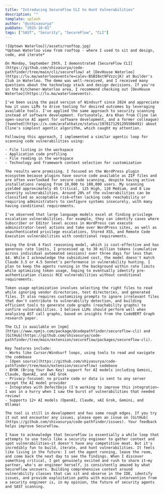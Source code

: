 ```yaml
---
title: "Introducing SecureFlow CLI to Hunt Vulnerabilities"
description: ""
template: splash
author: "@sshivasurya"
pubDate: "2025-10-01"
tags: ["SAST", "Security", "SecureFlow", "CLI"]
---
```



<CombinedLayout frontmatter={frontmatter}>

    ![Uptown Waterloo](/assets/rooftop.jpg)
    *Uptown Waterloo view from rooftop - where I used to sit and design, code, and iterate*

    On Monday, September 29th, I demonstrated [SecureFlow CLI](https://github.com/shivasurya/code-pathfinder/tree/main/cli/secureflow) at [DevHouse Waterloo](https://lu.ma/waterlooevents?e=calev-BSBI0xt9FVzzcjK) at Builder's Club in Waterloo. The demo was well-received, and I received many questions about the technology stack and design decisions. If you're in the Kitchener-Waterloo area, I recommend checking out [DevHouse Waterloo](https://lu.ma/waterlooevents).
    
    I've been using the paid version of Windsurf since 2024 and appreciate how it uses LLMs to drive tooling for desired outcomes by leveraging available tools. I've applied the same approach to security scanning instead of software development. Fortunately, Ara Khan from Cline (an open-source AI agent for software development, and a former colleague) [tweeted](https://x.com/arafatkatze/status/1970171291295506491) about Cline's simplest agentic algorithm, which caught my attention.
    
    Following this approach, I implemented a similar agentic loop for scanning code vulnerabilities using:

    - File listing in the workspace
    - Application code profiling
    - File reading in the workspace
    - Technology and framework context selection for customization 
    
    The results were promising. I focused on the WordPress plugin ecosystem because plugins have source code available as ZIP files and are often overlooked for secure code scanning, despite having active installations ranging from 10,000 to 100,000 users. My scanning yielded approximately 45 Critical, 125 High, 110 Medium, and 8 Low severity vulnerabilities. Around 20% of the vulnerabilities can be classified as acceptable risk—often lacking code reachability or requiring administrators to configure systems insecurely, with many having conditional requirements.
    
    I've observed that large language models excel at finding privilege escalation vulnerabilities. For example, they can identify cases where Subscriber or Editor level access in WordPress can execute administrator-level actions and take over WordPress sites, as well as unauthenticated privilege escalations, Stored XSS, and Remote Code Execution vulnerabilities with conditional requirements.
    
    Using the Grok 4 Fast reasoning model, which is cost-effective and has generous rate limits, I processed up to 30 million tokens (cumulative across individual automated sessions) over three days for less than $4. While I acknowledge the subsidized cost, the model doesn't match Claude 3.5 or 4.5 Sonnet's performance in vulnerability hunting. I plan to keep the agents running in the background within rate limits while optimizing token usage, hoping to eventually identify pre-authentication classic RCE vulnerabilities without conditional requirements.

    Token usage optimization involves selecting the right files to read while ignoring vendor directories, test directories, and generated files. It also requires customizing prompts to ignore irrelevant files that don't contribute to vulnerability detection, and building efficient tools to generate code graphs (reachability graphs) to confirm vulnerabilities. I believe LLMs should perform well when analyzing AST call graphs, based on insights from the CodeBERT Graph research paper.

    The CLI is available on [npm](https://www.npmjs.com/package/@codepathfinder/secureflow-cli) and [GitHub](https://github.com/shivasurya/code-pathfinder/tree/main/extension/secureflow/packages/secureflow-cli).
    
    Key features include:
    - Works like Cursor/Windsurf loops, using tools to read and navigate the codebase
    - [Open source](https://github.com/shivasurya/code-pathfinder/tree/main/extension/secureflow) codebase
    - BYOK (Bring Your Own Key) support for AI models including Gemini, Claude, OpenAI, and xAI Grok
    - Privacy-focused: no private code or data is sent to any server except the AI model provider
    - Integrates with DefectDojo (I'm working to improve this integration—I was in a hurry when I saw the burst of vulnerabilities that needed review)
    - Supports 12+ AI models (OpenAI, Claude, xAI Grok, Gemini, and Ollama)
    
    The tool is still in development and has some rough edges. If you try it out and encounter any issues, please open an issue on [GitHub](https://github.com/shivasurya/code-pathfinder/issues). Your feedback helps improve SecureFlow. 
    
    I have to acknowledge that SecureFlow is essentially a while loop that attempts to use tools like a security engineer to gather context and spot vulnerabilities—it doesn't have any competitive moat. But it's incredibly fun to build, iterate, and hunt vulnerabilities. It feels like living in the future: I set the agent running, leave the room, and come back the next day to see the findings. When I discover something critical, I get genuinely excited and rush to share it—my partner, who's an engineer herself, is consistently amazed by what SecureFlow uncovers. Building comprehensive context around vulnerability classes that can sit and observe in the IDE, identify issues, and provide exploitation paths with minimal intervention from a security engineer is, in my opinion, the future of security agents and SAST scanning.
</CombinedLayout>

